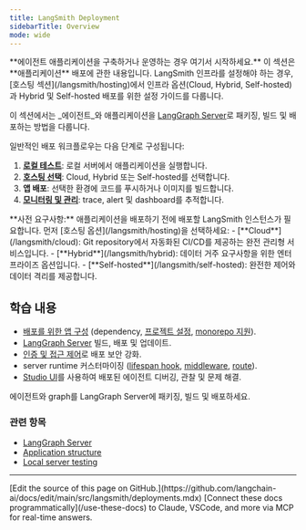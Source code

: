 ```yaml
---
title: LangSmith Deployment
sidebarTitle: Overview
mode: wide
---
```


<Callout icon="rocket" color="#4F46E5" iconType="regular">
**에이전트 애플리케이션을 구축하거나 운영하는 경우 여기서 시작하세요.** 이 섹션은 **애플리케이션** 배포에 관한 내용입니다. LangSmith 인프라를 설정해야 하는 경우, [호스팅 섹션](/langsmith/hosting)에서 인프라 옵션(Cloud, Hybrid, Self-hosted)과 Hybrid 및 Self-hosted 배포를 위한 설정 가이드를 다룹니다.
</Callout>

이 섹션에서는 _에이전트_와 애플리케이션을 [LangGraph Server](/langsmith/langgraph-server)로 패키징, 빌드 및 배포하는 방법을 다룹니다.

일반적인 배포 워크플로우는 다음 단계로 구성됩니다:

1. **[로컬 테스트](/langsmith/local-server)**: 로컬 서버에서 애플리케이션을 실행합니다.
2. **[호스팅 선택](/langsmith/hosting)**: Cloud, Hybrid 또는 Self-hosted를 선택합니다.
3. **앱 배포**: 선택한 환경에 코드를 푸시하거나 이미지를 빌드합니다.
4. **[모니터링 및 관리](/langsmith/observability)**: trace, alert 및 dashboard를 추적합니다.

<Info>
**사전 요구사항:** 애플리케이션을 배포하기 전에 배포할 LangSmith 인스턴스가 필요합니다. 먼저 [호스팅 옵션](/langsmith/hosting)을 선택하세요:
- [**Cloud**](/langsmith/cloud): Git repository에서 자동화된 CI/CD를 제공하는 완전 관리형 서비스입니다.
- [**Hybrid**](/langsmith/hybrid): 데이터 거주 요구사항을 위한 엔터프라이즈 옵션입니다.
- [**Self-hosted**](/langsmith/self-hosted): 완전한 제어와 데이터 격리를 제공합니다.
</Info>

## 학습 내용

- [배포를 위한 앱 구성](/langsmith/application-structure) (dependency, [프로젝트 설정](/langsmith/setup-app-requirements-txt), [monorepo 지원](/langsmith/monorepo-support)).
- [LangGraph Server](/langsmith/langgraph-server) 빌드, 배포 및 업데이트.
- [인증 및 접근 제어](/langsmith/auth)로 배포 보안 강화.
- server runtime 커스터마이징 ([lifespan hook](/langsmith/custom-lifespan), [middleware](/langsmith/custom-middleware), [route](/langsmith/custom-routes)).
- [Studio UI](/langsmith/studio)를 사용하여 배포된 에이전트 디버깅, 관찰 및 문제 해결.

<Columns cols={1}>
  <Card
    title="배포 시작하기"
    icon="robot"
    href="/langsmith/application-structure"
    cta="앱 구성하기"
  >
    에이전트와 graph를 LangGraph Server에 패키징, 빌드 및 배포하세요.
  </Card>
</Columns>

### 관련 항목

- [LangGraph Server](/langsmith/langgraph-server)
- [Application structure](/langsmith/application-structure)
- [Local server testing](/langsmith/local-server)

---

<Callout icon="pen-to-square" iconType="regular">
    [Edit the source of this page on GitHub.](https://github.com/langchain-ai/docs/edit/main/src/langsmith/deployments.mdx)
</Callout>
<Tip icon="terminal" iconType="regular">
    [Connect these docs programmatically](/use-these-docs) to Claude, VSCode, and more via MCP for    real-time answers.
</Tip>
